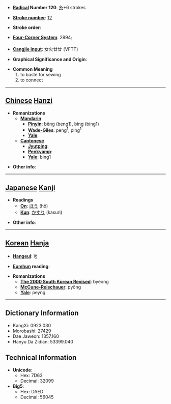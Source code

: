 * '''[[Wiktionary:Chinese radical index| Radical]] Number 120''': [[Wiktionary:Chinese radical index 糸|糸]]+6 strokes

* '''[[Wiktionary:Chinese total strokes index|Stroke number]]''': [[Wiktionary:Chinese total strokes index 12|12]]

* '''Stroke order''': 

* '''[[Wiktionary:Chinese four corner index|Four-Corner System]]''': 2894<sub>1</sub>

* '''[[Wiktionary:Chinese Cangjie index|Cangjie input]]''': 女火廿廿 (VFTT)

* '''Graphical Significance and Origin''': 

* '''Common Meaning'''
*#to baste for sewing
*# to connect


----

== [[Chinese]] [[Hanzi]] ==

* '''Romanizations'''
** '''[[Mandarin]]'''
*** '''[[Pinyin]]''': bēng (beng1), bīng (bing1)
*** '''[[Wade-Giles]]''': peng<sup>1</sup>, ping<sup>1</sup>
*** '''[[Yale]]''': 
** '''[[Cantonese]]'''
*** '''[[Jyutping]]''':
*** '''[[Penkyamp]]''': 
*** '''[[Yale]]''': bing1

* '''Other info''': 

----

== [[Japanese]] [[Kanji]] ==

* '''Readings'''
** '''[[On]]''': [[ほう]] (hō)
** '''[[Kun]]''': [[かすり]] (kasuri)

* '''Other info''':  

----

== [[Korean]] [[Hanja]] ==

* '''[[Hangeul]]''': 병

* '''[[Eumhun]] reading''': 

* '''Romanizations'''
** '''[[The 2000 South Korean Revised Romanization|The 2000 South Korean Revised]]''': byeong
** '''[[McCune-Reischauer]]''': pyŏng
** '''[[Yale]]''': peyng

----

== Dictionary Information ==

* KangXi: 0923.030
* Morobashi: 27429
* Dae Jaweon: 1357.160
* Hanyu Da Zidian: 53399.040

== Technical Information ==

* '''Unicode''':
** Hex: 7D63
** Decimal: 32099
* '''Big5''':
** Hex: DAED
** Decimal: 56045